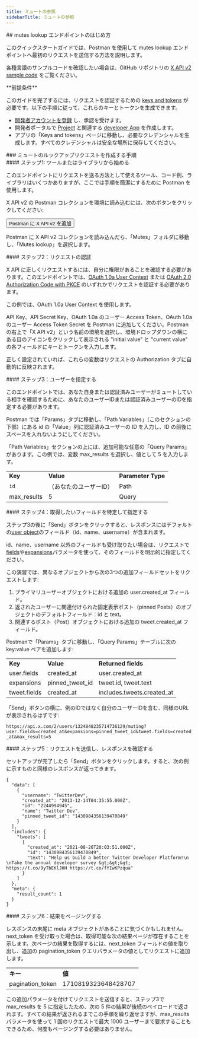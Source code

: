 ```yaml
---
title: ミュートの参照
sidebarTitle: ミュートの参照
---
```



<div id="getting-started-with-the-mutes-lookup-endpoint">
  ## mutes lookup エンドポイントのはじめ方
</div>

このクイックスタートガイドでは、Postman を使用して mutes lookup エンドポイントへ最初のリクエストを送信する方法を説明します。

各種言語のサンプルコードを確認したい場合は、GitHub リポジトリの [X API v2 sample code](https://github.com/xdevplatform/Twitter-API-v2-sample-code) をご覧ください。

<Note>
  **前提条件**

  このガイドを完了するには、リクエストを認証するための [keys and tokens](/ja/resources/fundamentals/authentication) が必要です。以下の手順に従って、これらのキーとトークンを生成できます。

  - [開発者アカウントを登録](https://developer.x.com/en/apply-for-access) し、承認を受けます。
  - 開発者ポータルで [Project](/ja/resources/fundamentals/projects) と関連する [developer App](/ja/resources/fundamentals/developer-apps) を作成します。
  - アプリの「Keys and tokens」ページに移動し、必要なクレデンシャルを生成します。すべてのクレデンシャルは安全な場所に保存してください。
</Note>

<div id="steps-to-build-a-mutes-lookup-request">
  ### ミュートのルックアップリクエストを作成する手順
</div>

<div id="step-one-start-with-a-tool-or-library">
  #### ステップ1: ツールまたはライブラリから始める
</div>

このエンドポイントにリクエストを送る方法として使えるツール、コード例、ライブラリはいくつかありますが、ここでは手順を簡潔にするために Postman を使用します。

X API v2 の Postman コレクションを環境に読み込むには、次のボタンをクリックしてください:

<Button href="https://app.getpostman.com/run-collection/9956214-784efcda-ed4c-4491-a4c0-a26470a67400">
  Postman に X API v2 を追加
</Button>

Postman に X API v2 コレクションを読み込んだら、「Mutes」フォルダに移動し、「Mutes lookup」を選択します。
 

<div id="step-two-authenticate-your-request">
  #### ステップ2：リクエストの認証
</div>

X API に正しくリクエストするには、自分に権限があることを確認する必要があります。このエンドポイントでは、[OAuth 1.0a User Context](/ja/resources/fundamentals/authentication) または [OAuth 2.0 Authorization Code with PKCE](ja/resources/fundamentals/authentication#oauth-2-0-authorization-code-flow-with-pkce-2) のいずれかでリクエストを認証する必要があります。

この例では、OAuth 1.0a User Context を使用します。

API Key、API Secret Key、OAuth 1.0a のユーザー Access Token、OAuth 1.0a のユーザー Access Token Secret を Postman に追加してください。Postman の右上で「X API v2」という名前の環境を選択し、環境ドロップダウンの横にある目のアイコンをクリックして表示される "initial value" と "current value" の各フィールドにキーとトークンを入力します。

正しく設定されていれば、これらの変数はリクエストの Authorization タブに自動的に反映されます。
 

<div id="step-three-specify-a-user">
  #### ステップ3：ユーザーを指定する
</div>

このエンドポイントでは、あなた自身または認証済みユーザーがミュートしている相手を確認するために、あなたのユーザーIDまたは認証済みユーザーのIDを指定する必要があります。

Postman では「Params」タブに移動し、「Path Variables」（このセクションの下部）にある id の「Value」列に認証済みユーザーの ID を入力し、ID の前後にスペースを入れないようにしてください。

「Path Variables」セクションの上には、追加可能な任意の「Query Params」があります。この例では、変数 max\_results を選択し、値として 5 を入力します。

|     |     |     |
| :--- | :--- | :--- |
| **Key** | **Value** | **Parameter Type** |
| `id` | （あなたのユーザーID） | Path |
| max\_results | 5   | Query |

<div id="step-four-identify-and-specify-which-fields-you-would-like-to-retrieve">
  #### ステップ4：取得したいフィールドを特定して指定する
</div>

ステップ3の後に「Send」ボタンをクリックすると、レスポンスにはデフォルトの[user object](/ja/x-api/fundamentals/data-dictionary#user)のフィールド（id、name、username）が含まれます。

id、name、username 以外のフィールドも受け取りたい場合は、リクエストで[fields](/ja/x-api/fundamentals/fields)や[expansions](/ja/x-api/fundamentals/expansions)パラメータを使って、そのフィールドを明示的に指定してください。

この演習では、異なるオブジェクトから次の3つの追加フィールドセットをリクエストします:

1. プライマリユーザーオブジェクトにおける追加の user.created\_at フィールド。
2. 返されたユーザーに関連付けられた固定表示ポスト（pinned Posts）のオブジェクトのデフォルトフィールド：id と text。
3. 関連するポスト（Post）オブジェクトにおける追加の tweet.created\_at フィールド。

Postmanで「Params」タブに移動し、「Query Params」テーブルに次の key:value ペアを追加します:

|     |     |     |
| :--- | :--- | :--- |
| **Key** | **Value** | **Returned fields** |
| user.fields | created\_at | user.created\_at |
| expansions | pinned\_tweet\_id | tweet.id, tweet.text |
| tweet.fields | created\_at | includes.tweets.created\_at |

「Send」ボタンの横に、例のIDではなく自分のユーザーIDを含む、同様のURLが表示されるはずです:

`https://api.x.com/2/users/1324848235714736129/muting?user.fields=created_at&expansions=pinned_tweet_id&tweet.fields=created_at&max_results=5`

<div id="step-five-make-your-request-and-review-your-response">
  #### ステップ5：リクエストを送信し、レスポンスを確認する
</div>

セットアップが完了したら「Send」ボタンをクリックします。すると、次の例に示すものと同様のレスポンスが返ってきます。

```
{
  "data": [
    {
      "username": "TwitterDev",
      "created_at": "2013-12-14T04:35:55.000Z",
      "id": "2244994945",
      "name": "Twitter Dev",
      "pinned_tweet_id": "1430984356139470849"
    }
  ],
  "includes": {
    "tweets": [
      {
        "created_at": "2021-08-26T20:03:51.000Z",
        "id": "1430984356139470849",
        "text": "Help us build a better Twitter Developer Platform!\n \nTake the annual developer survey &gt;&gt;&gt; https://t.co/9yTbEKlJHH https://t.co/fYIwKPzqua"
      }
    ]
  },
  "meta": {
    "result_count": 1
  }
}
```

<div id="step-six-paginate-through-your-results">
  #### ステップ6：結果をページングする
</div>

レスポンスの末尾に meta オブジェクトがあることに気づくかもしれません。next\_token を受け取った場合は、取得可能な次の結果ページが存在することを示します。次ページの結果を取得するには、next\_token フィールドの値を取り出し、追加の pagination\_token クエリパラメータの値としてリクエストに追加します。
 

|     |     |
| :--- | :--- |
| **キー** | **値** |
| pagination\_token | 1710819323648428707 |

この追加パラメータを付けてリクエストを送信すると、ステップ3で max\_results を 5 に指定したため、次の 5 件の結果が後続のペイロードで返されます。すべての結果が返されるまでこの手順を繰り返せますが、max\_results パラメータを使って 1 回のリクエストで最大 1000 ユーザーまで要求することもできるため、何度もページングする必要はありません。